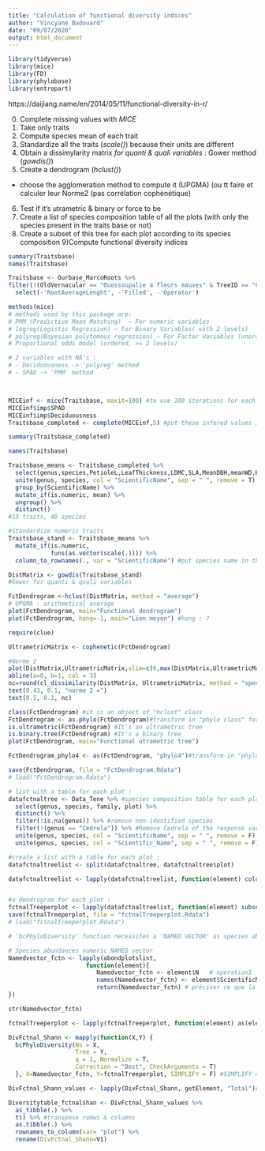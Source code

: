 ```yaml
---
title: "Calculation of functional diversity indices"
author: "Vincyane Badouard"
date: "09/07/2020"
output: html_document
---
```



```r

library(tidyverse) 
library(mice)
library(FD)
library(phylobase)
library(entropart)

```
https://daijiang.name/en/2014/05/11/functional-diversity-in-r/

0) Complete missing values with *MICE*
1) Take only traits
2) Compute species mean of each trait
3) Standardize all the traits (*scale()*) because their units are different
4) Obtain a dissimylarity matrix *for quanti & quali variables* : Gower method (*gowdis()*) 
5) Create a dendrogram (*hclust()*)
  - choose the agglomeration method to compute it (UPGMA) (ou tt faire et calculer leur Norme2 (pas corrélation cophénétique)
6) Test if it's utrametric & binary or force to be
7) Create a list of species composition table of all the plots (with only the species present in the traits base or not) 
8) Create a subset of this tree for each plot according to its species composition
9)Compute functional diversity indices


```r

summary(Traitsbase)
names(Traitsbase)

Traitsbase <- Ourbase_MarcoRoots %>% 
filter(!(OldVernacular == "Ouossoupalie a fleurs mauves" & TreeID == "C")) %>% 
  select(-'RootAverageLenght', -'Filled', -'Operator')

methods(mice)
# methods used by this package are:
# PMM (Predictive Mean Matching)  – For numeric variables
# logreg(Logistic Regression) – For Binary Variables( with 2 levels)
# polyreg(Bayesian polytomous regression) – For Factor Variables (unordered levels >= 2)
# Proportional odds model (ordered, >= 2 levels)

# 2 variables with NA's :
# - Deciduousness -> 'polyreg' method
# - SPAD -> 'PMM' method



MICEinf <- mice(Traitsbase, maxit=100) #to use 100 iterations for each imputed dataset
MICEinf$imp$SPAD
MICEinf$imp$Deciduousness
Traitsbase_completed <- complete(MICEinf,5) #put these infered values in our dataset. We take the fifth estimation.

summary(Traitsbase_completed)

```


```r
names(Traitsbase)

Traitsbase_means <- Traitsbase_completed %>%
  select(genus,species,PetioleL,LeafThickness,LDMC,SLA,MeanDBH,meanWD,BarkTh,RDMC,RSL,RSA,Dispers,Deciduousness,SPAD) %>%
  unite(genus, species, col = "ScientificName", sep = " ", remove = T) %>%
  group_by(ScientificName) %>%
  mutate_if(is.numeric, mean) %>% 
  ungroup() %>% 
  distinct()
#13 traits, 48 species
```

```r

#Standardize numeric traits
Traitsbase_stand <- Traitsbase_means %>% 
  mutate_if(is.numeric,
            funs(as.vector(scale(.)))) %>% 
  column_to_rownames(., var = "ScientificName") #put species name in the column "rownames"

DistMatrix <- gowdis(Traitsbase_stand)
#Gower for quanti & quali variables

```


```r


FctDendrogram <-hclust(DistMatrix, method = "average")
# UPGMA : arithmetical average
plot(FctDendrogram, main="Functional dendrogram")
plot(FctDendrogram, hang=-1, main="Lien moyen") #hang : ?

require(clue)

UltrametricMatrix <- cophenetic(FctDendrogram)

#Norme 2
plot(DistMatrix,UltrametricMatrix,xlim=c(0,max(DistMatrix,UltrametricMatrix)), ylim=c(0,max(DistMatrix,UltrametricMatrix)),main="U-lien moyen vs D" )
abline(a=0, b=1, col = 3)
nc=round(cl_dissimilarity(DistMatrix, UltrametricMatrix, method = "spectral"),2)
text(0.43, 0.1, "norme 2 =")
text(0.5, 0.1, nc)

class(FctDendrogram) #it is an object of "hclust" class
FctDendrogram <- as.phylo(FctDendrogram)#transform in "phylo class" for some following functions
is.ultrametric(FctDendrogram) #It's an ultrametric tree
is.binary.tree(FctDendrogram) #It's a binary tree
plot(FctDendrogram, main="Functional utrametric tree")

FctDendrogram_phylo4 <- as(FctDendrogram, "phylo4")#transform in "phylo4 class" for "subset" functions

save(FctDendrogram, file = "FctDendrogram.Rdata")
# load("FctDendrogram.Rdata")
```

```r
# list with a table for each plot : 
datafctnaltree <- Data_Tene %>% #species composition table for each plot
  select(genus, species, family, plot) %>% 
  distinct() %>% 
  filter(!is.na(genus)) %>% #remove non-identified species
  filter(!(genus == "Cedrela")) %>% #Remove Cedrela of the response variable because it will be a covariant
  unite(genus, species, col = "ScientificName", sep = " ", remove = F) %>% 
  unite(genus, species, col = "Scientific_Name", sep = " ", remove = F)

#create a list with a table for each plot :
datafctnaltreelist <- split(datafctnaltree, datafctnaltree$plot)

datafctnaltreelist <- lapply(datafctnaltreelist, function(element) column_to_rownames(element, var = "Scientific_Name"))  #put species name in the column "rownames" for 'subset' function


#a dendrogram for each plot :
fctnalTreeperplot <- lapply(datafctnaltreelist, function(element) subset(FctDendrogram_phylo4, tips.include = element$ScientificName))
save(fctnalTreeperplot, file = "fctnalTreeperplot.Rdata")
# load("fctnalTreeperplot.Rdata")


```

```r

# 'bcPhyloDiversity' function necessites a 'NAMED VECTOR' as species abundances numeric vector (non specified in R help's function) :

# Species abundances numeric NAMED vector
Namedvector_fctn <- lapply(abondplotslist,
                      function(element){
                         Namedvector_fctn <- element$N   # operation1
                         names(Namedvector_fctn) <- element$ScientificName # operation2
                         return(Namedvector_fctn) # préciser ce que la fonction doit renvoyer
})

str(Namedvector_fctn)

fctnalTreeperplot <- lapply(fctnalTreeperplot, function(element) as(element, "phylo"))#transform in "phylo class" to compute diversity indices

DivFctnal_Shann <- mapply(function(X,Y) {
  bcPhyloDiversity(Ns = X,
                   Tree = Y,
                   q = 1, Normalize = T,
                   Correction = "Best", CheckArguments = T)
  }, X=Namedvector_fctn, Y=fctnalTreeperplot, SIMPLIFY = F) #SIMPLIFY = F : laisse la structure initiale de la liste (par plot dans ce cas)

DivFctnal_Shann_values <- lapply(DivFctnal_Shann, getElement, "Total")#extraction de la valeur (Total) de l'indice grace à la fonction "getElement"(='$')

```

```r
Diversitytable_fctnalshan <- DivFctnal_Shann_values %>% 
  as_tibble(.) %>% 
  t() %>% #transpose romws & columns
  as.tibble(.) %>%
  rownames_to_column(var= "plot") %>% 
  rename(DivFctnal_Shann=V1)
```
